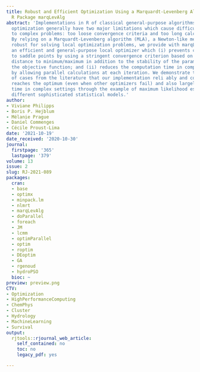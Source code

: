 ```yaml
---
title: Robust and Efficient Optimization Using a Marquardt-Levenberg Algorithm with
  R Package marqLevAlg
abstract: 'Implementations in R of classical general-purpose algorithms for local
  optimization generally have two major limitations which cause difficulties in applications
  to complex problems: too loose convergence criteria and too long calculation time.
  By relying on a Marquardt-Levenberg algorithm (MLA), a Newton-like method particularly
  robust for solving local optimization problems, we provide with marqLevAlg package
  an efficient and general-purpose local optimizer which (i) prevents con vergence
  to saddle points by using a stringent convergence criterion based on the relative
  distance to minimum/maximum in addition to the stability of the parameters and of
  the objective function; and (ii) reduces the computation time in complex settings
  by allowing parallel calculations at each iteration. We demonstrate through a variety
  of cases from the literature that our implementation reli ably and consistently
  reaches the optimum (even when other optimizers fail) and also largely reduces computational
  time in complex settings through the example of maximum likelihood estimation of
  different sophisticated statistical models.'
author:
- Viviane Philipps
- Boris P. Hejblum
- Mélanie Prague
- Daniel Commenges
- Cécile Proust-Lima
date: '2021-10-19'
date_received: '2020-10-30'
journal:
  firstpage: '365'
  lastpage: '379'
volume: 13
issue: 2
slug: RJ-2021-089
packages:
  cran:
  - base
  - optimx
  - minpack.lm
  - nlmrt
  - marqLevAlg
  - doParallel
  - foreach
  - JM
  - lcmm
  - optimParallel
  - optim
  - roptim
  - DEoptim
  - GA
  - rgenoud
  - hydroPSO
  bioc: ~
preview: preview.png
CTV:
- Optimization
- HighPerformanceComputing
- ChemPhys
- Cluster
- Hydrology
- MachineLearning
- Survival
output:
  rjtools::rjournal_web_article:
    self_contained: no
    toc: no
    legacy_pdf: yes

---
```

